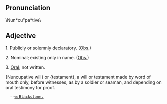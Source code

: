 == Pronunciation ==
\Nun*cu"pa*tive\

== Adjective==
1. Publicly or solemnly declaratory. ([[Obs.]])

2. Nominal; existing only in name. ([[Obs.]])

3. [[Oral]]; not written.

{Nuncupative will} or {testament}, a will or testament made by word of mouth only, before witnesses, as by a soldier or seaman, and depending on oral testimony for proof.
   --[[w:Blackstone.]]